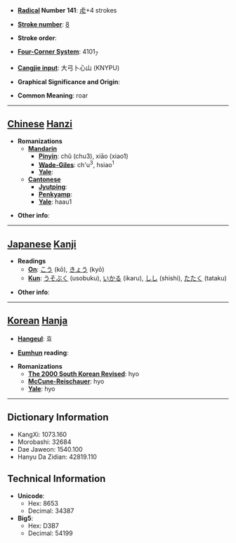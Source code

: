 * '''[[Wiktionary:Chinese radical index| Radical]] Number 141''': [[Wiktionary:Chinese radical index 虍|虍]]+4 strokes

* '''[[Wiktionary:Chinese total strokes index|Stroke number]]''': [[Wiktionary:Chinese total strokes index 8|8]]

* '''Stroke order''': 

* '''[[Wiktionary:Chinese four corner index|Four-Corner System]]''': 4101<sub>7</sub>

* '''[[Wiktionary:Chinese Cangjie index|Cangjie input]]''': 大弓卜心山 (KNYPU)

* '''Graphical Significance and Origin''': 

* '''Common Meaning''': roar

----

== [[Chinese]] [[Hanzi]] ==

* '''Romanizations'''
** '''[[Mandarin]]'''
*** '''[[Pinyin]]''': chǔ (chu3), xiāo (xiao1)
*** '''[[Wade-Giles]]''': ch'u<sup>3</sup>, hsiao<sup>1</sup>
*** '''[[Yale]]''': 
** '''[[Cantonese]]'''
*** '''[[Jyutping]]''':
*** '''[[Penkyamp]]''': 
*** '''[[Yale]]''': haau1

* '''Other info''': 

----

== [[Japanese]] [[Kanji]] ==

* '''Readings'''
** '''[[On]]''': [[こう]] (kō), [[きょう]] (kyō)
** '''[[Kun]]''': [[うそぶく]] (usobuku), [[いかる]] (ikaru), [[しし]] (shishi), [[たたく]] (tataku)

* '''Other info''':  

----

== [[Korean]] [[Hanja]] ==

* '''[[Hangeul]]''': 효

* '''[[Eumhun]] reading''': 

* '''Romanizations'''
** '''[[The 2000 South Korean Revised Romanization|The 2000 South Korean Revised]]''': hyo
** '''[[McCune-Reischauer]]''': hyo
** '''[[Yale]]''': hyo

----

== Dictionary Information ==

* KangXi: 1073.160
* Morobashi: 32684
* Dae Jaweon: 1540.100
* Hanyu Da Zidian: 42819.110

== Technical Information ==

* '''Unicode''':
** Hex: 8653
** Decimal: 34387
* '''Big5''':
** Hex: D3B7
** Decimal: 54199